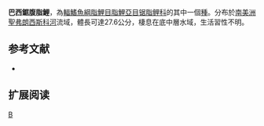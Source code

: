{{Speciesbox 
| genus = Myleus
| species = micans
| status = NE
| status_system = IUCN3.1
| authority =  [[Lütken|Lütken]], 1875
| synonyms = *''Myletes micans''<br /><small>Lütken, 1875</small>
}}
'''巴西鋸腹脂鯉'''，為[[輻鰭魚綱|輻鰭魚綱]][[脂鯉目|脂鯉目]][[脂鯉亞目|脂鯉亞目]][[锯脂鲤科|锯脂鲤科]]的其中一個[[種|種]]。分布於[[南美洲|南美洲]][[聖弗朗西斯科河|聖弗朗西斯科河]]流域，體長可達27.6公分，棲息在底中層水域，生活習性不明。

==参考文献==
{{refbegin}}
*{{FishBase_species|genus=Myleus|species=micans|year=2014|month=1}}
{{refend}}

== 扩展阅读 ==
{{refbegin}}
{{wikispecies-inline|Myleus micans|巴西鋸腹脂鯉}}
{{refend}}

{{Taxonbar|from=Q5634774}}

[[Category:鋸腹脂鯉屬|B]]


{{魚類小作品}}